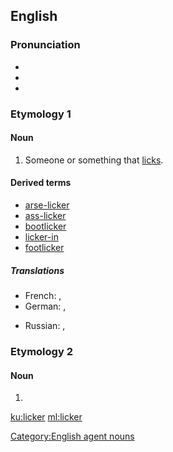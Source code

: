 ==English==

===Pronunciation===
* {{IPA|lɪkə|lang=en}}
* {{homophones|lang=en|liquor}}
* {{rhymes|ɪkə(ɹ)|lang=en}}

===Etymology 1===

====Noun====
{{en-noun}}

# Someone or something that [[lick]]s.

====Derived terms====
* [[arse-licker]]
* [[ass-licker]]
* [[bootlicker]]
* [[licker-in]]
* [[footlicker]]

=====Translations=====
{{trans-top|someone or something that licks}}
* French: {{t+|fr|lécheur|m}}, {{t+|fr|lécheuse|f}}
* German: {{t|de|Lecker|m}}, {{t|de|Leckerin|f}}
{{trans-mid}}
* Russian: {{t+|ru|лизу́н|m}}, {{t+|ru|лизу́нья|f}}
{{trans-bottom}}

===Etymology 2===

====Noun====
{{en-noun|-}}

# {{eye dialect|liquor|lang=en}}

[[Category:English agent nouns]]

[[ku:licker]]
[[ml:licker]]